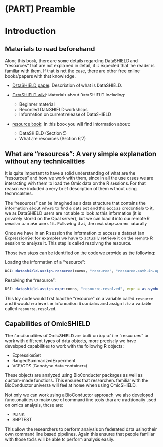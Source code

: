 # (PART) Preamble {.unnumbered}

# Introduction

## Materials to read beforehand

Along this book, there are some details regarding DataSHIELD and "resources" that are not explained in detail, it is expected that the reader is familiar with them. If that is not the case, there are other free online books/papers with that knowledge.

-   [DataSHIELD paper](https://academic.oup.com/ije/article/43/6/1929/707730?login=true): Description of what is DataSHIELD.

-   [DataSHIELD wiki](https://data2knowledge.atlassian.net/wiki/spaces/DSDEV/overview): Materials about DataSHIELD including:

    -   Beginner material
    -   Recorded DataSHIELD workshops
    -   Information on current release of DataSHIELD

-   [resource book](https://isglobal-brge.github.io/resource_bookdown/index.html): In this book you will find information about:

    -   DataSHIELD (Section 5)
    -   What are resources (Section 6/7)
    
## What are "resources": A very simple explanation without any technicalities

It is quite important to have a solid understanding of what are the "resources" and how we work with them, since in all the use cases we are interacting with them to load the Omic data on the R sessions. For that reason we included a very brief description of them without using technicalities.

The "resources" can be imagined as a data structure that contains the information about where to find a data set and the access credentials to it; we as DataSHIELD users are not able to look at this information (it is privately stored on the Opal server), but we can load it into our remote R session to make use of it. Following that, the next step comes naturally. 

Once we have in an R session the information to access a dataset (an ExpressionSet for example) we have to actually retrieve it on the remote R session to analyze it. This step is called resolving the resource.

Those two steps can be identified on the code we provide as the following:

Loading the information of a "resource":

```r
DSI::datashield.assign.resource(conns, "resource", "resource.path.in.opal.server")
```

Resolving the "resource":

```r
DSI::datashield.assign.expr(conns, "resource.resolved", expr = as.symbol("as.resource.object(resource)"))
```

This toy code would first load the "resource" on a variable called `resource` and it would retrieve the information it contains and assign it to a variable called `resource.resolved`.
    
## Capabilities of OmicSHIELD

The functionalities of OmicSHIELD are built on top of the "resources" to work with different types of data objects, more precisely we have developed capabilities to work with the following R objects:

-   ExpressionSet
-   RangedSummarizedExperiment
-   VCF/GDS (Genotype data containers)

These objects are analyzed using BioConductor packages as well as custom-made functions. This ensures that researchers familiar with the BioConductor universe will feel at home when using OmicSHIELD.

Not only we can work using a BioConductor approach, we also developed functionalities to make use of command line tools that are traditionally used on omics analysis, those are:

-   PLINK
-   SNPTEST

This allow the researchers to perform analysis on federated data using their own command line based pipelines. Again this ensures that people familiar with those tools will be able to perform analysis easily.